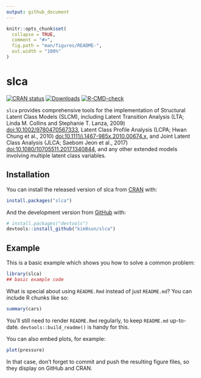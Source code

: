 ```yaml
---
output: github_document
---
```


<!-- README.md is generated from README.Rmd. Please edit that file -->

```r
knitr::opts_chunk$set(
  collapse = TRUE,
  comment = "#>",
  fig.path = "man/figures/README-",
  out.width = "100%"
)
```

# slca

<!-- badges: start -->
[![CRAN status](https://www.r-pkg.org/badges/version/slca)](https://CRAN.R-project.org/package=slca)
[![Downloads](https://cranlogs.r-pkg.org/badges/grand-total/slca?color=blue)](https://r-pkg.org/pkg/slca)
[![R-CMD-check](https://github.com/kim0sun/slca/actions/workflows/R-CMD-check.yaml/badge.svg)](https://github.com/kim0sun/slca/actions/workflows/R-CMD-check.yaml)
<!-- badges: end -->

`slca` provides comprehensive tools for the implementation of Structural Latent Class Models (SLCM), including Latent Transition Analysis (LTA; Linda M. Collins and Stephanie T. Lanza, 2009) <doi:10.1002/9780470567333>, Latent Class Profile Analysis (LCPA; Hwan Chung et al., 2010) <doi:10.1111/j.1467-985x.2010.00674.x>, and Joint Latent Class Analysis (JLCA; Saebom Jeon et al., 2017) <doi:10.1080/10705511.2017.1340844>, and any other extended models involving multiple latent class variables.

## Installation

You can install the released version of slca from [CRAN](https://CRAN.R-project.org) with:

``` r
install.packages("slca")
```

And the development version from [GitHub](https://github.com/) with:

``` r
# install.packages("devtools")
devtools::install_github("kim0sun/slca")
```

## Example

This is a basic example which shows you how to solve a common problem:

```r
library(slca)
## basic example code
```

What is special about using `README.Rmd` instead of just `README.md`? You can include R chunks like so:

```r
summary(cars)
```

You'll still need to render `README.Rmd` regularly, to keep `README.md` up-to-date. `devtools::build_readme()` is handy for this.

You can also embed plots, for example:

```r
plot(pressure)
```

In that case, don't forget to commit and push the resulting figure files, so they display on GitHub and CRAN.
